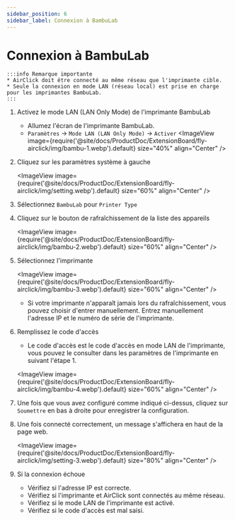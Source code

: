 ```yaml
---
sidebar_position: 6
sidebar_label: Connexion à BambuLab
---
```


# Connexion à BambuLab

    :::info Remarque importante
    * AirClick doit être connecté au même réseau que l'imprimante cible.
    * Seule la connexion en mode LAN (réseau local) est prise en charge pour les imprimantes BambuLab.
    :::

1. Activez le mode LAN (LAN Only Mode) de l'imprimante BambuLab

    - Allumez l'écran de l'imprimante BambuLab.
    - `Paramètres` -> `Mode LAN (LAN Only Mode)` -> `Activer`
    <ImageView image={require('@site/docs/ProductDoc/ExtensionBoard/fly-airclick/img/bambu-1.webp').default} size="40%" align="Center" />

2. Cliquez sur les paramètres système à gauche

    <ImageView image={require('@site/docs/ProductDoc/ExtensionBoard/fly-airclick/img/setting.webp').default} size="60%" align="Center" />

3. Sélectionnez `BambuLab` pour `Printer Type`
4. Cliquez sur le bouton de rafraîchissement de la liste des appareils

    <ImageView image={require('@site/docs/ProductDoc/ExtensionBoard/fly-airclick/img/bambu-2.webp').default} size="60%" align="Center" />

5. Sélectionnez l'imprimante

    <ImageView image={require('@site/docs/ProductDoc/ExtensionBoard/fly-airclick/img/bambu-3.webp').default} size="60%" align="Center" />

    - Si votre imprimante n'apparaît jamais lors du rafraîchissement, vous pouvez choisir d'entrer manuellement. Entrez manuellement l'adresse IP et le numéro de série de l'imprimante.

6. Remplissez le code d'accès
    - Le code d'accès est le code d'accès en mode LAN de l'imprimante, vous pouvez le consulter dans les paramètres de l'imprimante en suivant l'étape 1.

     <ImageView image={require('@site/docs/ProductDoc/ExtensionBoard/fly-airclick/img/bambu-4.webp').default} size="60%" align="Center" />

5. Une fois que vous avez configuré comme indiqué ci-dessus, cliquez sur `Soumettre` en bas à droite pour enregistrer la configuration.
6. Une fois connecté correctement, un message s'affichera en haut de la page web.

     <ImageView image={require('@site/docs/ProductDoc/ExtensionBoard/fly-airclick/img/setting-3.webp').default} size="80%" align="Center" />

7. Si la connexion échoue
    - Vérifiez si l'adresse IP est correcte.
    - Vérifiez si l'imprimante et AirClick sont connectés au même réseau.
    - Vérifiez si le mode LAN de l'imprimante est activé.
    - Vérifiez si le code d'accès est mal saisi. 